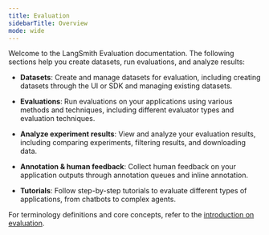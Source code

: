 ```yaml
---
title: Evaluation
sidebarTitle: Overview
mode: wide
---
```


Welcome to the LangSmith Evaluation documentation. The following sections help you create datasets, run evaluations, and analyze results:

- **Datasets**: Create and manage datasets for evaluation, including creating datasets through the UI or SDK and managing existing datasets.

- **Evaluations**: Run evaluations on your applications using various methods and techniques, including different evaluator types and evaluation techniques.

- **Analyze experiment results**: View and analyze your evaluation results, including comparing experiments, filtering results, and downloading data.

- **Annotation & human feedback**: Collect human feedback on your application outputs through annotation queues and inline annotation.

- **Tutorials**: Follow step-by-step tutorials to evaluate different types of applications, from chatbots to complex agents.

For terminology definitions and core concepts, refer to the [introduction on evaluation](/langsmith/evaluation-concepts). 
